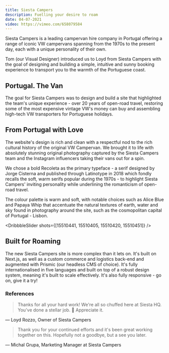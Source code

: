 ```yaml
---
title: Siesta Campers
description: Fuelling your desire to roam
date: 04-07-2021
video: https://vimeo.com/658079584
---
```


Siesta Campers is a leading campervan hire company in Portugal offering a range of iconic VW campervans spanning from the 1970s to the present day, each with a unique personality of their own.

Tom (our Visual Designer) introduced us to Loyd from Siesta Campers with the goal of designing and building a simple, intuitive and sunny booking experience to transport you to the warmth of the Portuguese coast.

## Portugal. The Van

The goal for Siesta Campers was to design and build a site that highlighted the team's unique experience - over 20 years of open-road travel, restoring some of the most expensive vintage VW's money can buy and assembling high-tech VW transporters for Portuguese holidays.

## From Portugal with Love

The website's design is rich and clean with a respectful nod to the rich cultural history of the original VW Campervan. We brought it to life with absolutely stunning original photography captured by the Siesta Campers team and the Instagram influencers taking their vans out for a spin.

We chose a bold Recoleta as the primary typeface - a serif designed by Jorge Cisterna and published through Latinotype in 2018 which fondly recalls the soft, warm serifs popular during the 1970s - to highlight Siesta Campers' inviting personality while underlining the romanticism of open-road travel.

The colour palette is warm and soft, with notable choices such as Alice Blue and Papaya Whip that accentuate the natural textures of earth, water and sky found in photography around the site, such as the cosmopolitan capital of Portugal - Lisbon.

<DribbbleSlider shots={[15510441, 15510405, 15510420, 15510451]} />

## Built for Roaming

The new Siesta Campers site is more complex than it lets on. It's built on Next.js, as well as a custom commerce and logistics back-end and augmented with Prismic (our headless CMS of choice). It's fully internationalised in five languages and built on top of a robust design system, meaning it's built to scale effectively. It's also fully responsive - go on, give it a try!

### References

> Thanks for all your hard work! We're all so chuffed here at Siesta HQ. You've done a stellar job. 👏 Appreciate it.

&mdash; Loyd Rozzo, Owner of Siesta Campers

> Thank you for your continued efforts and it's been great working together on this. Hopefully not a goodbye, but a see you later.

&mdash; Michal Grupa, Marketing Manager at Siesta Campers
